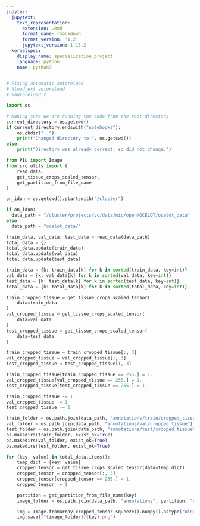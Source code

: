 ```yaml
---
jupyter:
  jupytext:
    text_representation:
      extension: .Rmd
      format_name: rmarkdown
      format_version: '1.2'
      jupytext_version: 1.15.2
  kernelspec:
    display_name: specialization_project
    language: python
    name: python3
---
```


```python
# Fixing automatic autoreload
# %load_ext autoreload
# %autoreload 2

import os 

# Making sure we are running the code from the root directory
current_directory = os.getcwd()
if current_directory.endswith("notebooks"):
    os.chdir("..")
    print("Changed directory to:", os.getcwd())
else:
    print("Directory was already correct, so did not change.")
```

```python
from PIL import Image
from src.utils import (
    read_data, 
    get_tissue_crops_scaled_tensor,
    get_partition_from_file_name
)
```

```python
on_idun = os.getcwd().startswith("/cluster")

if on_idun:
  data_path = "/cluster/projects/vc/data/mic/open/OCELOT/ocelot_data"
else: 
  data_path = "ocelot_data/"

train_data, val_data, test_data = read_data(data_path)
total_data = {}
total_data.update(train_data)
total_data.update(val_data)
total_data.update(test_data)
```

```python
train_data = {k: train_data[k] for k in sorted(train_data, key=int)}
val_data = {k: val_data[k] for k in sorted(val_data, key=int)}
test_data = {k: test_data[k] for k in sorted(test_data, key=int)}
total_data = {k: total_data[k] for k in sorted(total_data, key=int)}
```

```python
train_cropped_tissue = get_tissue_crops_scaled_tensor(
    data=train_data
)
val_cropped_tissue = get_tissue_crops_scaled_tensor(
    data=val_data
)
test_cropped_tissue = get_tissue_crops_scaled_tensor(
    data=test_data
)

train_cropped_tissue = train_cropped_tissue[:, 3]
val_cropped_tissue = val_cropped_tissue[:, 3]
test_cropped_tissue = test_cropped_tissue[:, 3]
```

```python
train_cropped_tissue[train_cropped_tissue == 255.] = 1.
val_cropped_tissue[val_cropped_tissue == 255.] = 1.
test_cropped_tissue[test_cropped_tissue == 255.] = 1.

train_cropped_tissue -= 1
val_cropped_tissue -= 1
test_cropped_tissue -= 1
```

```python
train_folder = os.path.join(data_path, "annotations/train/cropped_tissue")
val_folder = os.path.join(data_path, "annotations/val/cropped_tissue")
test_folder = os.path.join(data_path, "annotations/test/cropped_tissue")
os.makedirs(train_folder, exist_ok=True)
os.makedirs(val_folder, exist_ok=True)
os.makedirs(test_folder, exist_ok=True)
```

```python
for (key, value) in total_data.items(): 
    temp_dict = {key: value}
    cropped_tensor = get_tissue_crops_scaled_tensor(data=temp_dict)
    cropped_tensor = cropped_tensor[:, 3]
    cropped_tensor[cropped_tensor == 255.] = 1.
    cropped_tensor -= 1

    partition = get_partition_from_file_name(key)
    image_folder = os.path.join(data_path, "annotations", partition, "cropped_tissue")

    img = Image.fromarray(cropped_tensor.squeeze().numpy().astype("uint8"))
    img.save(f"{image_folder}/{key}.png")
```
